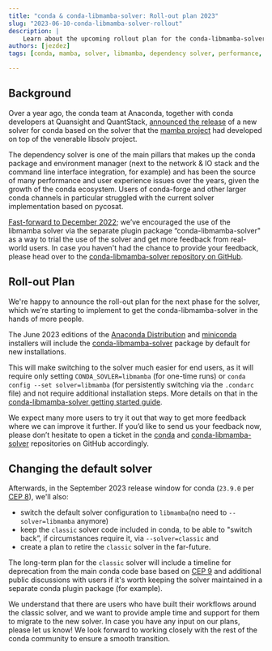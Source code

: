 ```yaml
---
title: "conda & conda-libmamba-solver: Roll-out plan 2023"
slug: "2023-06-10-conda-libmamba-solver-rollout"
description: |
    Learn about the upcoming rollout plan for the conda-libmamba-solver, bringing enhanced performance and user experience to conda.
authors: [jezdez]
tags: [conda, mamba, solver, libmamba, dependency solver, performance, user experience, conda-forge, pycosat, plugin package, Anaconda Distribution, miniconda, CEP 8, CEP 9]

---
```

## Background


Over a year ago, the conda team at Anaconda, together with conda developers at Quansight and QuantStack, [announced the release](https://www.anaconda.com/blog/a-faster-conda-for-a-growing-community) of a new solver for conda based on the solver that the [mamba project](https://mamba.readthedocs.io/) had developed on top of the venerable libsolv project.

The dependency solver is one of the main pillars that makes up the conda package and environment manager (next to the network & IO stack and the command line interface integration, for example) and has been the source of many performance and user experience issues over the years, given the growth of the conda ecosystem. Users of conda-forge and other larger conda channels in particular struggled with the current solver implementation based on pycosat.

[Fast-forward to December 2022](https://www.anaconda.com/blog/conda-is-fast-now); we’ve encouraged the use of the libmamba solver via the separate plugin package “conda-libmamba-solver" as a way to trial the use of the solver and get more feedback from real-world users. In case you haven't had the chance to provide your feedback, please head over to the [conda-libmamba-solver repository on GitHub](https://github.com/conda/conda-libmamba-solver).

## Roll-out Plan


We're happy to announce the roll-out plan for the next phase for the solver, which we’re starting to implement to get the conda-libmamba-solver in the hands of more people.

The June 2023 editions of the [Anaconda Distribution](https://www.anaconda.com/download/) and [miniconda](https://docs.conda.io/en/latest/miniconda.html) installers will include the [conda-libmamba-solver](https://conda.github.io/conda-libmamba-solver/) package by default for new installations.

This will make switching to the solver much easier for end users, as it will require only setting `CONDA_SOVLER=libmamba` (for one-time runs) or `conda config --set solver=libmamba` (for persistently switching via the `.condarc` file) and not require additional installation steps. More details on that in the [conda-libmamba-solver getting started guide](https://conda.github.io/conda-libmamba-solver/getting-started/).

We expect many more users to try it out that way to get more feedback where we can improve it further. If you’d like to send us your feedback now, please don’t hesitate to open a ticket in the [conda](https://github.com/conda/conda/issues/new/choose) and [conda-libmamba-solver](https://github.com/conda/conda-libmamba-solver/issues/new/choose) repositories on GitHub accordingly.

## Changing the default solver


Afterwards, in the September 2023 release window for conda (`23.9.0` per [CEP 8](https://github.com/conda-incubator/ceps/blob/main/cep-8.md)), we'll also:


- switch the default solver configuration to `libmamba`(no need to `--solver=libmamba` anymore)
- keep the `classic` solver code included in conda, to be able to "switch back”, if circumstances require it, via `--solver=classic` and
- create a plan to retire the `classic` solver in the far-future.

The long-term plan for the `classic` solver will include a timeline for deprecation from the main conda code base based on [CEP 9](https://github.com/conda-incubator/ceps/blob/main/cep-9.md) and additional public discussions with users if it's worth keeping the solver maintained in a separate conda plugin package (for example).

We understand that there are users who have built their workflows around the classic solver, and we want to provide ample time and support for them to migrate to the new solver. In case you have any input on our plans, please let us know! We look forward to working closely with the rest of the conda community to ensure a smooth transition.
